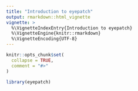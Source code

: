 ```yaml
---
title: "Introduction to eyepatch"
output: rmarkdown::html_vignette
vignette: >
  %\VignetteIndexEntry{Introduction to eyepatch}
  %\VignetteEngine{knitr::rmarkdown}
  %\VignetteEncoding{UTF-8}
---
```


```r
knitr::opts_chunk$set(
  collapse = TRUE,
  comment = "#>"
)
```

```r
library(eyepatch)
```
